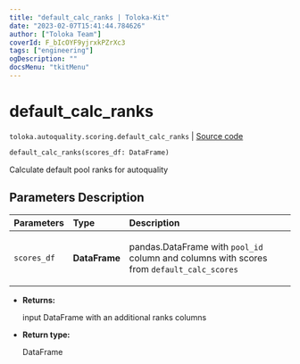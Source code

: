 ```yaml
---
title: "default_calc_ranks | Toloka-Kit"
date: "2023-02-07T15:41:44.784626"
author: ["Toloka Team"]
coverId: F_bIcOYF9yjrxkPZrXc3
tags: ["engineering"]
ogDescription: ""
docsMenu: "tkitMenu"
---
```


# default_calc_ranks
`toloka.autoquality.scoring.default_calc_ranks` | [Source code](https://github.com/Toloka/toloka-kit/blob/v1.1.3/src/autoquality/scoring.py#L111)

```python
default_calc_ranks(scores_df: DataFrame)
```

Calculate default pool ranks for autoquality

## Parameters Description

| Parameters | Type | Description |
| :----------| :----| :-----------|
`scores_df`|**DataFrame**|<p>pandas.DataFrame with `pool_id` column and columns with scores from `default_calc_scores`</p>

* **Returns:**

  input DataFrame with an additional ranks columns

* **Return type:**

  DataFrame